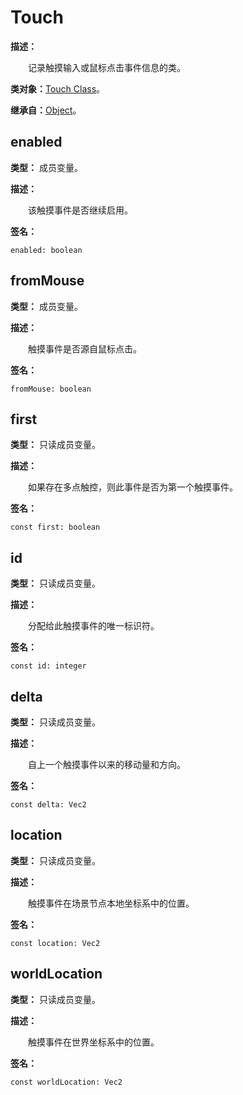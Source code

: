 
# Touch

**描述：**

&emsp;&emsp;记录触摸输入或鼠标点击事件信息的类。

**类对象：**[Touch Class](/docs/api/Class%20Object/Touch)。

**继承自：**[Object](/docs/api/Class/Object)。

## enabled

**类型：** 成员变量。

**描述：**

&emsp;&emsp;该触摸事件是否继续启用。

**签名：**
```tl
enabled: boolean
```

## fromMouse

**类型：** 成员变量。

**描述：**

&emsp;&emsp;触摸事件是否源自鼠标点击。

**签名：**
```tl
fromMouse: boolean
```

## first

**类型：** 只读成员变量。

**描述：**

&emsp;&emsp;如果存在多点触控，则此事件是否为第一个触摸事件。

**签名：**
```tl
const first: boolean
```

## id

**类型：** 只读成员变量。

**描述：**

&emsp;&emsp;分配给此触摸事件的唯一标识符。

**签名：**
```tl
const id: integer
```

## delta

**类型：** 只读成员变量。

**描述：**

&emsp;&emsp;自上一个触摸事件以来的移动量和方向。

**签名：**
```tl
const delta: Vec2
```

## location

**类型：** 只读成员变量。

**描述：**

&emsp;&emsp;触摸事件在场景节点本地坐标系中的位置。

**签名：**
```tl
const location: Vec2
```

## worldLocation

**类型：** 只读成员变量。

**描述：**

&emsp;&emsp;触摸事件在世界坐标系中的位置。

**签名：**
```tl
const worldLocation: Vec2
```